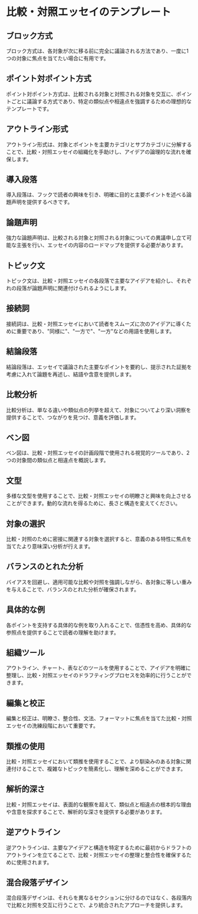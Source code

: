 # 比較・対照エッセイのテンプレート


<div style={{ width: "100%", padding: 20, height: "70vh" }}>
  <Chat
    welcome={"こんにちは、どのようなテンプレートについて話し合いまたは生成したいですか？"}
    teacherName={"アレックス"}
    systemPrompt={"このユーザーが欲しいエッセイのテンプレートを見つけるのを手伝ってください！"}
  />
</div>

## ブロック方式

ブロック方式は、各対象が次に移る前に完全に議論される方法であり、一度に1つの対象に焦点を当てたい場合に有用です。

## ポイント対ポイント方式

ポイント対ポイント方式は、比較される対象と対照される対象を交互に、ポイントごとに議論する方式であり、特定の類似点や相違点を強調するための理想的なテンプレートです。

## アウトライン形式

アウトライン形式は、対象とポイントを主要カテゴリとサブカテゴリに分解することで、比較・対照エッセイの組織化を手助けし、アイデアの論理的な流れを確保します。

## 導入段落

導入段落は、フックで読者の興味を引き、明確に目的と主要ポイントを述べる論題声明を提供するべきです。

## 論題声明

強力な論題声明は、比較される対象と対照される対象についての異議申し立て可能な主張を行い、エッセイの内容のロードマップを提供する必要があります。

## トピック文

トピック文は、比較・対照エッセイの各段落で主要なアイデアを紹介し、それぞれの段落が論題声明に関連付けられるようにします。

## 接続詞

接続詞は、比較・対照エッセイにおいて読者をスムーズに次のアイデアに導くために重要であり、"同様に"、"一方で"、"一方"などの用語を使用します。

## 結論段落

結論段落は、エッセイで議論された主要なポイントを要約し、提示された証拠を考慮に入れて論題を再述し、結語や含意を提供します。

## 比較分析

比較分析は、単なる違いや類似点の列挙を超えて、対象についてより深い洞察を提供することで、つながりを見つけ、意義を評価します。

## ベン図

ベン図は、比較・対照エッセイの計画段階で使用される視覚的ツールであり、2つの対象間の類似点と相違点を概説します。

## 文型

多様な文型を使用することで、比較・対照エッセイの明瞭さと興味を向上させることができます。動的な流れを得るために、長さと構造を変えてください。

## 対象の選択

比較・対照のために密接に関連する対象を選択すると、意義のある特性に焦点を当てたより意味深い分析が行えます。

## バランスのとれた分析

バイアスを回避し、適用可能な比較や対照を強調しながら、各対象に等しい重みを与えることで、バランスのとれた分析が確保されます。

## 具体的な例

各ポイントを支持する具体的な例を取り入れることで、信憑性を高め、具体的な参照点を提供することで読者の理解を助けます。

## 組織ツール

アウトライン、チャート、表などのツールを使用することで、アイデアを明確に整理し、比較・対照エッセイのドラフティングプロセスを効率的に行うことができます。

## 編集と校正

編集と校正は、明瞭さ、整合性、文法、フォーマットに焦点を当てた比較・対照エッセイの洗練段階において重要です。

## 類推の使用

比較・対照エッセイにおいて類推を使用することで、より馴染みのある対象に関連付けることで、複雑なトピックを簡素化し、理解を深めることができます。

## 解析的深さ

比較・対照エッセイは、表面的な観察を超えて、類似点と相違点の根本的な理由や含意を探求することで、解析的な深さを提供する必要があります。

## 逆アウトライン

逆アウトラインは、主要なアイデアと構造を特定するために最初からドラフトのアウトラインを立てることで、比較・対照エッセイの整理と整合性を確保するために使用されます。

## 混合段落デザイン

混合段落デザインは、それらを異なるセクションに分けるのではなく、各段落内で比較と対照を交互に行うことで、より統合されたアプローチを提供します。

